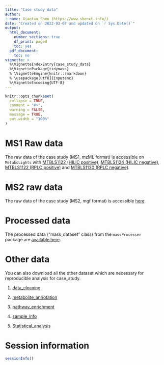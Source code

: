 ```yaml
---
title: "Case study data"
author:
- name: Xiaotao Shen (https://www.shenxt.info/)
date: "Created on 2022-03-07 and updated on `r Sys.Date()`"
output:
  html_document:
    number_sections: true
    df_print: paged
    toc: yes
  pdf_document:
    toc: no
vignette: >
  %\VignetteIndexEntry{case_study_data}
  %\VignettePackage{tidymass}
  % \VignetteEngine{knitr::rmarkdown}
  % \usepackage[utf8]{inputenc}
  %\VignetteEncoding{UTF-8}
---
```


```r
knitr::opts_chunk$set(
  collapse = TRUE,
  comment = "#>",
  warning = FALSE,
  message = TRUE,
  out.width = "100%"
)
```

# **MS1 Raw data**

The raw data of the case study (MS1, mzML format) is accessible on `MetaboLights` with [MTBLS1122 (HILIC positive)](https://www.ebi.ac.uk/metabolights/MTBLS1122), [MTBLS1124 (HILIC negative)](https://www.ebi.ac.uk/metabolights/MTBLS1124/descriptors), [MTBLS1122 (RPLC positive)](https://www.ebi.ac.uk/metabolights/MTBLS1129/descriptors) and [MTBLS1130 (RPLC negative)](https://www.ebi.ac.uk/metabolights/MTBLS1130/descriptors).

# **MS2 raw data**

The raw data of the case study (MS2, mgf format) is accessible [here](https://drive.google.com/file/d/1fR75tWp9jqp8vuWq85GvDGJ864Pb6AH2/view?usp=sharing).

# **Processed data**

The processed data (“mass_dataset” class) from the `massProcesser` package are [available here](https://drive.google.com/file/d/1BxILAJYAHBiIKLKaAcsTY-tgMCWV2YcO/view?usp=sharing).

# **Other data**

You can also download all the other dataset which are necessary for reproducible analysis for case_study.

1. [data_cleaning](https://drive.google.com/file/d/1Rg5wzSrIQm5i4Eb6TyK5MrOs342UbOPK/view?usp=sharing)

2. [metabolite_annotation](https://drive.google.com/file/d/1lht4LAG8VKGHqRceslPUc-dZVm72o7eD/view?usp=sharing)

3. [pathway_enrichment](https://drive.google.com/file/d/1ysz9opVjiCVNpLC0R75O2SD56h_2EyPg/view?usp=sharing)

4. [sample_info](https://drive.google.com/file/d/1v47gH9jvcARIuG8DUwSY7RgC58msjNo2/view?usp=sharing)

5. [Statistical_analysis](https://drive.google.com/file/d/1V7U7R12Qpsh3QR3c82F9dGq9x4QxRcpj/view?usp=sharing)

# **Session information**

```r
sessionInfo()
```